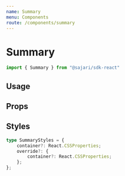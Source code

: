 ```yaml
---
name: Summary
menu: Components
route: /components/summary
---
```




# Summary

```javascript
import { Summary } from "@sajari/sdk-react"
```

## Usage
<Playground>
    <Summary />
</Playground>

## Props
<PropsTable of={Summary} />

## Styles
```typescript
type SummaryStyles = {
    container?: React.CSSProperties;
    override?: {
        container?: React.CSSProperties;
    };
};  
```